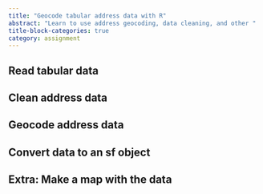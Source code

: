 ```yaml
---
title: "Geocode tabular address data with R"
abstract: "Learn to use address geocoding, data cleaning, and other "
title-block-categories: true
category: assignment
---
```


## Read tabular data

## Clean address data

## Geocode address data

## Convert data to an sf object

## Extra: Make a map with the data
